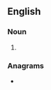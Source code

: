 ==English==

===Noun===
{{head|en|noun form}}

# {{plural of|crucible|lang=en}}

===Anagrams===
* {{anagrams|en|a=bcceilrsu|subcircle}}